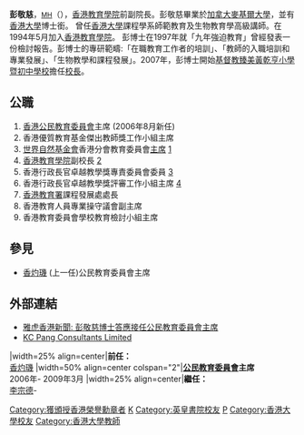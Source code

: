 '''彭敬慈'''，<span style="font-size:smaller;">[[榮譽勳章_(香港)|MH]]</span>（{{lang-en|'''Dr PANG King Chee'''}}），[[香港教育學院|香港教育學院]]前副院長。彭敬慈畢業於[[加拿大|加拿大]][[麦吉尔大学|麥基爾大學]]，並有[[香港大學|香港大學]]博士銜。 曾任[[香港大學|香港大學]]課程學系師範教育及生物教育學高級講師。在1994年5月加入[[香港教育學院|香港教育學院]]。 彭博士在1997年就「九年強迫教育」曾經發表一份檢討報告。彭博士的專研範疇:「在職教育工作者的培訓」、「教師的入職培訓和專業發展」、「生物教學和課程發展」。2007年，彭博士開始[[基督教臻美黃乾亨小學暨初中學校|基督教臻美黃乾亨小學暨初中學校]]擔任[[校長|校長]]。

== 公職 ==
# [[香港公民教育委員會|香港公民教育委員會]]主席 (2006年8月新任)
# 香港優質教育基金傑出教師獎工作小組主席
# [[世界自然基金会|世界自然基金會]]香港分會教育委員會[[主席|主席]] [http://www.wwf.org.hk/chi/education/ttrain/uhkne/acts_c.html]{{dead link}}
# [[香港教育學院|香港教育學院]]副校長 [http://www.cheungmankwong.org.hk/university/U20011022.html] {{Wayback|url=http://www.cheungmankwong.org.hk/university/U20011022.html |date=20080113014709 }}
# 香港行政長官卓越教學獎專責委員會委員 [http://qef.org.hk/ate/2003_04ate/chinese/member.htm] {{Wayback|url=http://qef.org.hk/ate/2003_04ate/chinese/member.htm |date=20191107175231 }}
# 香港行政長官卓越教學獎評審工作小組主席 [http://qef.org.hk/ate/2003_04ate/chinese/assessment3.htm] {{Wayback|url=http://qef.org.hk/ate/2003_04ate/chinese/assessment3.htm |date=20191202092403 }}
# [[香港教育署|香港教育署]]課程發展處處長
# 香港教育人員專業操守議會副主席
# 香港教育委員會學校教育檢討小組主席

== 參見 ==
* [[香灼璣|香灼璣]] (上一任)公民教育委員會主席

== 外部連結 ==
*[https://web.archive.org/web/20070312155632/http://hk.news.yahoo.com/060815/12/1reka.html 雅虎香港新聞: 彭敬慈博士答應接任公民教育委員會主席]
*[http://www.drpang.com/index.html KC Pang Consultants Limited] {{Wayback|url=http://www.drpang.com/index.html |date=20220111171145 }}

{{start box}}
|width=25% align=center|'''前任：'''<br />[[香灼璣|香灼璣]]
|width=50% align=center colspan="2"|'''[[公民教育委員會|公民教育委員會]]主席'''<br />2006年- 2009年3月
|width=25% align=center|'''繼任：'''<br />[[李宗德|李宗德]]-
{{end box}}

[[Category:獲頒授香港榮譽勳章者|Category:獲頒授香港榮譽勳章者]]
[[Category:彭姓|K]]
[[Category:英皇書院校友|Category:英皇書院校友]]
[[Category:麥吉爾大學校友|P]]
[[Category:香港大學校友|Category:香港大學校友]]
[[Category:香港大學教師|Category:香港大學教師]]


{{HK-bio-stub}}